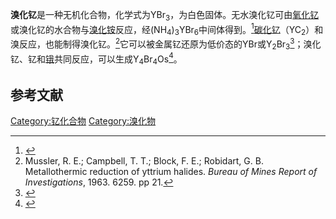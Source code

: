 {{chembox
| Verifiedfields = changed
| verifiedrevid = 470635129
| Name = 
| Reference = <ref name="hand">
{{Citation | last = Lide
 | first = David R.  | year = 1998
 | title = Handbook of Chemistry and Physics
 | edition = 87 | publication-place = Boca Raton, Florida | publisher = CRC Press
 | isbn = 0-8493-0594-2 | pages = 4–94}}</ref>
| ImageFile =YBr3structure.jpg
| IUPACName = Yttrium(III) bromide
| OtherNames = 三溴化钇
| Section1 = {{Chembox Identifiers
| ChemSpiderID_Ref = {{chemspidercite|correct|chemspider}}
| ChemSpiderID = 75340
| PubChem = 83505
| EC_number = 236-728-2
| UNII = D60QT594ZJ
| InChI = 1/3BrH.Y/h3*1H;/q;;;+3/p-3
| InChIKey = FSDCGXUNLWDJNL-DFZHHIFOAK
| SMILES = Br[Y](Br)Br
| StdInChI_Ref = {{stdinchicite|correct|chemspider}}
| StdInChI = 1S/3BrH.Y/h3*1H;/q;;;+3/p-3
| StdInChIKey_Ref = {{stdinchicite|correct|chemspider}}
| StdInChIKey = FSDCGXUNLWDJNL-UHFFFAOYSA-K
| CASNo_Ref = {{cascite|correct|CAS}}
| CASNo = 13469-98-2
 }}
| Section2 = {{Chembox Properties
| Formula = YBr<sub>3</sub>
| MolarMass = 328.618
| Appearance = 无色潮解性晶体
| Density =
| Solubility = 83.3 g/100 mL（30°C）
| MeltingPtC = 904
| BoilingPt =
 }}
| Section3 = {{Chembox Structure
|   CrystalStruct = [[Trigonal|Trigonal]], [[Pearson符号|hR24]]
|   SpaceGroup = R-3, No. 148
 }}
| Section7 = {{Chembox Hazards
| EUClass = {{Hazchem Xi}}
| NFPA-H = 1
| NFPA-R = 0
| NFPA-F = 0
 }}
}}

'''溴化钇'''是一种无机化合物，化学式为YBr<sub>3</sub>，为白色固体。无水溴化钇可由[[氧化钇|氧化钇]]或溴化钇的水合物与[[溴化铵|溴化铵]]反应，经(NH<sub>4</sub>)<sub>3</sub>YBr<sub>6</sub>中间体得到。<ref>{{cite journal|journal=Journal of the Less Common Metals|volume=127|language=en|date=1987-01|pages=155–160|doi=10.1016/0022-5088(87)90372-9|url=https://linkinghub.elsevier.com/retrieve/pii/0022508887903729|title=The ammonium-bromide route to anhydrous rare earth bromides MBr3|accessdate=2020-07-04|author=Gerd Meyer, Siegfried Dötsch, Thomas Staffel|archive-date=2020-08-25|archive-url=https://web.archive.org/web/20200825114804/https://linkinghub.elsevier.com/retrieve/pii/0022508887903729|dead-url=no}}</ref>[[碳化钇|碳化钇]]（YC<sub>2</sub>）和溴反应，也能制得溴化钇。<ref>Mussler, R. E.; Campbell, T. T.; Block, F. E.; Robidart, G. B. Metallothermic reduction of yttrium halides. ''Bureau of Mines Report of Investigations'', 1963. 6259. pp 21.</ref>它可以被金属钇还原为低价态的YBr或Y<sub>2</sub>Br<sub>3</sub><ref>{{cite journal|journal=Inorganic Chemistry|volume=19|issue=7|language=en|issn=0020-1669|date=1980-07|pages=2128–2132|doi=10.1021/ic50209a057|url=https://pubs.acs.org/doi/abs/10.1021/ic50209a057|title=Reduced halides of yttrium with strong metal-metal bonding: yttrium monochloride, monobromide, sesquichloride, and sesquibromide|accessdate=2020-07-04|author=H. Mattausch, J. B. Hendricks, R. Eger, J. D. Corbett, A. Simon|archive-date=2020-07-05|archive-url=https://web.archive.org/web/20200705212952/https://pubs.acs.org/doi/abs/10.1021/ic50209a057|dead-url=no}}</ref>；溴化钇、钇和[[锇|锇]]共同反应，可以生成Y<sub>4</sub>Br<sub>4</sub>Os<ref>{{cite journal|journal=Journal of the American Chemical Society|volume=114|issue=5|language=en|issn=0002-7863|date=1992-02|pages=1697–1701|doi=10.1021/ja00031a024|url=https://pubs.acs.org/doi/abs/10.1021/ja00031a024|title=A novel structure type in reduced rare-earth metal halides. One-dimensional confacial chains based on centered square antiprismatic metal units: Y4Br4Os and Er4Br4Os|accessdate=2020-07-04|author=Peter K. Dorhout, John D. Corbett|archive-date=2020-07-05|archive-url=https://web.archive.org/web/20200705145845/https://pubs.acs.org/doi/abs/10.1021/ja00031a024|dead-url=no}}</ref>。

==参考文献==
{{Reflist}}

{{钇化合物}}
{{溴化物}}

[[Category:钇化合物|Category:钇化合物]]
[[Category:溴化物|Category:溴化物]]